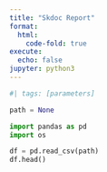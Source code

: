 ```yaml
---
title: "Skdoc Report"
format:
  html:
    code-fold: true
execute:
  echo: false
jupyter: python3
---
```


```python
#| tags: [parameters]

path = None
```


```python
import pandas as pd
import os
```

```python
df = pd.read_csv(path)
df.head()
```
